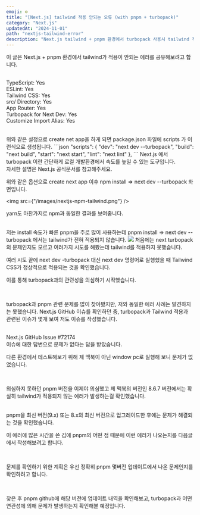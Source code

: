 ```yaml
---
emoji: ⚙️
title: "[Next.js] tailwind 적용 안되는 오류 (with pnpm + turbopack)"
category: "Next.js"
updatedAt: "2024-11-01"
path: "nextjs-tailwind-error"
description: "Next.js tailwind + pnpm 환경에서 turbopack 사용시 tailwind 적용 안됨"
---
```


<div>
  이 글은 Next.js + pnpm 환경에서 tailwind가 적용이 안되는 에러를 공유해보려고
  합니다.
</div>
<br />
<Title>🛠️ Create Next.js App Setting</Title>

TypeScript: Yes <br />
ESLint: Yes <br />
Tailwind CSS: Yes <br />
src/ Directory: Yes <br />
App Router: Yes <br />
Turbopack for Next Dev: Yes <br />
Customize Import Alias: Yes <br />

<br />
위와 같은 설정으로 create net app을 하게 되면 package.json 파일에 scripts 가 이런식으로 생성됩니다.
```json
"scripts": {
  "dev": "next dev --turbopack",
  "build": "next build",
  "start": "next start",
  "lint": "next lint"
},
```
Next.js 에서 turbopack 이란 간단하게 로컬 개발환경에서 속도를 높일 수 있는 도구입니다.
<br />
<Link href="https://nextjs.org/docs/architecture/turbopack" target="_blank" />
자세한 설명은 Next.js 공식문서를 참고해주세요.

<br />

위와 같은 옵션으로 create next app 이후 npm install => next dev --turbopack 화면입니다.

<img src={"/images/nextjs-npm-tailwind.png"} />

yarn도 마찬가지로 npm과 동일한 결과를 보여줍니다.

<br />
저는 install 속도가 빠른 pnpm을 주로 많이 사용하는데 pnpm install => next dev --turbopack
에서는 tailwind가 전혀 적용되지 않습니다.
<img src={"/images/nextjs-pnpm-tailwind.png"} />
처음에는 next turbopack의 문제인지도 모르고 여러가지 시도를 해봤는데 tailwind를 적용하지
못했습니다.
<br />

<Title>문제 발견</Title>

여러 시도 끝에 next dev -turbopack 대신 next dev 명령어로 실행했을 때 Tailwind CSS가 정상적으로 적용되는 것을 확인했습니다.

이를 통해 turbopack과의 관련성을 의심하기 시작했습니다.

<br />

turbopack과 pnpm 관련 문제를 많이 찾아봤지만, 저와 동일한 에러 사례는 발견하지는 못했습니다.
Next.js GitHub 이슈를 확인하던 중, turbopack과 Tailwind 적용과 관련된 이슈가 몇개 보여 저도 이슈를 작성했습니다.

<br />
<Link
  href="https://github.com/vercel/next.js/issues/72174#issuecomment-2480177917"
  target="_blank"
>
  Next.js GitHub Issue #72174
</Link>
<br />
이슈에 대한 답변으로 문제가 없다는 답을 받았습니다.

다른 환경에서 테스트해보기 위해 제 맥북이 아닌 window pc로 실행해 보니 문제가 없었습니다.

<br />
<Title>원인 발견</Title>

의심하지 못하던 pnpm 버전을 이제야 의심했고 제 맥북의 버전인 8.6.7 버전에서는 확실히 tailwind가 적용되지 않는 에러가 발생하는걸 확인했습니다.

<br />
pnpm을 최신 버전(9.x) 또는 8.x의 최신 버전으로 업그레이드한 후에는 문제가 해결되는
것을 확인했습니다.

이 에러에 많은 시간을 쓴 김에 pnpm의 어떤 점 때문에 이런 에러가 나오는지를 다음글에서 작성해보려고 합니다.

<br />

<Title>다음 계획</Title>

문제를 확인하기 위한 계획은 우선 정확히 pnpm 몇버전 업데이트에서 나온 문제인지를 확인하려고 합니다.

<br />

찾은 후 pnpm github에 해당 버전에 업데이트 내역을 확인해보고, turbopack과 어떤 연관성에 의해 문제가 발생하는지 확인해볼 예정입니다.
